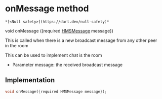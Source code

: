 # onMessage method

    *[<Null safety>](https://dart.dev/null-safety)*

void onMessage
({required [HMSMessage](../../hmssdk_flutter/HMSMessage-class) message})

<p>This is called when there is a new broadcast message from any other peer in the room</p>
<p>This can be used to implement chat is the room</p>
<ul>
<li>Parameter message: the received broadcast message</li>
</ul>

## Implementation

```dart
void onMessage({required HMSMessage message});
```
